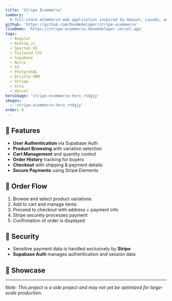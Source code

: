 ```yaml
---
title: 'Stripe Ecommerce'
summary: '
  A full-stack eCommerce web application inspired by Amazon, Lazada, and Shopee — built for retail-style purchasing and powered by Stripe for secure payments.'
github: 'https://github.com/DevWedeloper/stripe-ecommerce'
liveDemo: 'https://stripe-ecommerce-devwedeloper.vercel.app'
tags:
  - Angular
  - Analog.js
  - Spartan UI
  - Tailwind CSS
  - Supabase
  - Nitro
  - h3
  - PostgreSQL
  - Drizzle ORM
  - Stripe
  - Vite
  - Vercel
heroImage: 'stripe-ecommerce-hero_rndgjy'
images:
  - 'stripe-ecommerce-hero_rndgjy'
order: 6
---
```



<ProjectSummary
  title={frontmatter.title}
  summary={frontmatter.summary}
  github={frontmatter.github}
  liveDemo={frontmatter.liveDemo}
  tags={frontmatter.tags}
  heroImage={frontmatter.heroImage}
/>

## 🚀 Features

- **User Authentication** via Supabase Auth
- **Product Browsing** with variation selection
- **Cart Management** and quantity control
- **Order History** tracking for buyers
- **Checkout** with shipping & payment details
- **Secure Payments** using Stripe Elements

## 🧾 Order Flow

1. Browse and select product variations
2. Add to cart and manage items
3. Proceed to checkout with address + payment info
4. Stripe securely processes payment
5. Confirmation of order is displayed

## 🔐 Security

- Sensitive payment data is handled exclusively by **Stripe**
- **Supabase Auth** manages authentication and session data

## 🧠 Showcase

<Carousel images={frontmatter.images} />

---

_Note: This project is a side project and may not yet be optimized for large-scale production._
